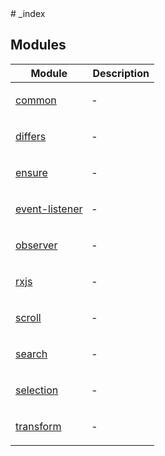 
[//]: # (Do not edit directly)
[//]: # (Generated by the Cocokits TypeDoc custom theme on Fri Oct 25 2024 15:07:33 GMT+0200)



<Meta title='Utils/_index'/>
<MdxDocPage groupTitle='Utils' toc={tocItems} utilsPage={true} hideCckThemeSwitcher={true}>
# _index

## Modules

<table class="arg-type-table arg-type-table--full-width">
<thead>
<tr>
<th>Module</th>
<th>Description</th>
</tr>
</thead>
<tbody>
<tr>
<td>

[common](common.mdx)

</td>
<td>

&hyphen;

</td>
</tr>
<tr>
<td>

[differs](differs.mdx)

</td>
<td>

&hyphen;

</td>
</tr>
<tr>
<td>

[ensure](ensure.mdx)

</td>
<td>

&hyphen;

</td>
</tr>
<tr>
<td>

[event-listener](event-listener.mdx)

</td>
<td>

&hyphen;

</td>
</tr>
<tr>
<td>

[observer](observer.mdx)

</td>
<td>

&hyphen;

</td>
</tr>
<tr>
<td>

[rxjs](rxjs.mdx)

</td>
<td>

&hyphen;

</td>
</tr>
<tr>
<td>

[scroll](scroll.mdx)

</td>
<td>

&hyphen;

</td>
</tr>
<tr>
<td>

[search](search.mdx)

</td>
<td>

&hyphen;

</td>
</tr>
<tr>
<td>

[selection](selection.mdx)

</td>
<td>

&hyphen;

</td>
</tr>
<tr>
<td>

[transform](transform.mdx)

</td>
<td>

&hyphen;

</td>
</tr>
</tbody>
</table>

</MdxDocPage>

